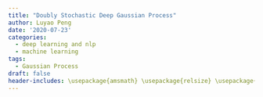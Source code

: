 ```yaml
---
title: "Doubly Stochastic Deep Gaussian Process"
author: Luyao Peng
date: '2020-07-23'
categories:
  - deep learning and nlp
  - machine learning
tags:
  - Gaussian Process
draft: false
header-includes: \usepackage{amsmath} \usepackage{relsize} \usepackage{bm} \usepackage{pifont} \usepackage{breqn} \usepackage{setspace} \doublespacing  \usepackage{parskip}  \usepackage{epsfig}  \usepackage{xcolor} \usepackage{tcolorbox}
---
```


